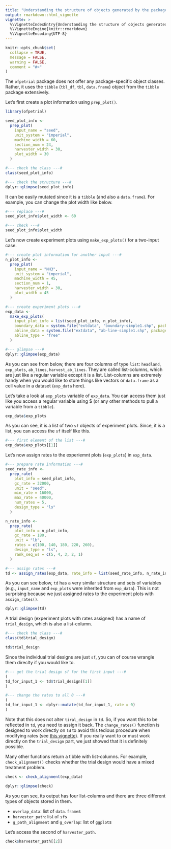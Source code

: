 ```yaml
---
title: "Understanding the structure of objects generated by the package"
output: rmarkdown::html_vignette
vignette: >
  %\VignetteIndexEntry{Understanding the structure of objects generated by the package}
  %\VignetteEngine{knitr::rmarkdown}
  %\VignetteEncoding{UTF-8}
---
```


```r
knitr::opts_chunk$set(
  collapse = TRUE,
  message = FALSE,
  warning = FALSE,
  comment = "#>"
)
```

The `ofpetrial` package does not offer any package-specific object classes. Rather, it uses the `tibble` (`tbl_df`, `tbl`, `data.frame`) object from the `tibble` package extensively. 

Let's first create a plot information using `prep_plot()`.

```r
library(ofpetrial)

seed_plot_info <-
  prep_plot(
    input_name = "seed",
    unit_system = "imperial",
    machine_width = 60,
    section_num = 24,
    harvester_width = 30,
    plot_width = 30
  )

#--- check the class ---#
class(seed_plot_info)

#--- check the structure ---#
dplyr::glimpse(seed_plot_info)
```

It can be easily mutated since it is a `tibble` (and also a `data.frame`). For example, you can change the plot width like below.

```r
#--- replace ---#
seed_plot_info$plot_width <- 60

#--- check ---#
seed_plot_info$plot_width
```

Let's now create experiment plots using `make_exp_plots()` for a two-input case.

```r
#--- create plot information for another input ---#
n_plot_info <-
  prep_plot(
    input_name = "NH3",
    unit_system = "imperial",
    machine_width = 45,
    section_num = 1,
    harvester_width = 30,
    plot_width = 45
  )

#--- create experiment plots ---#
exp_data <-
  make_exp_plots(
    input_plot_info = list(seed_plot_info, n_plot_info),
    boundary_data = system.file("extdata", "boundary-simple1.shp", package = "ofpetrial"),
    abline_data = system.file("extdata", "ab-line-simple1.shp", package = "ofpetrial"),
    abline_type = "free"
  )

#--- glimpse ---#
dplyr::glimpse(exp_data)
```

As you can see from below, there are four columns of type `list`: `headland`, `exp_plots`, `ab_lines`, `harvest_ab_lines`. They are called list-columns, which are just like a regular variable except it is a list. List-columns are extremely handy when you would like to store things like vectors or `data.frame` as a cell value in a dataset (`exp_data` here). 

Let's take a look at `exp_plots` variable of `exp_data`. You can access them just like you access a regular variable using $ (or any other methods to pull a variable from a `tibble`).

```r
exp_data$exp_plots
```

As you can see, it is a list of two `sf` objects of experiment plots. Since, it is a list, you can access the `sf` itself like this.

```r
#--- first element of the list ---#
exp_data$exp_plots[[1]]
```

Let's now assign rates to the experiemnt plots (`exp_plots`) in `exp_data`.

```r
#--- prepare rate information ---#
seed_rate_info <-
  prep_rate(
    plot_info = seed_plot_info,
    gc_rate = 32000,
    unit = "seed",
    min_rate = 16000,
    max_rate = 40000,
    num_rates = 5,
    design_type = "ls"
  )

n_rate_info <-
  prep_rate(
    plot_info = n_plot_info,
    gc_rate = 180,
    unit = "lb",
    rates = c(100, 140, 180, 220, 260),
    design_type = "ls",
    rank_seq_ws = c(5, 4, 3, 2, 1)
  )

#--- assign rates ---#
td <- assign_rates(exp_data, rate_info = list(seed_rate_info, n_rate_info))
```

As you can see below, `td` has a very similar structure and sets of variables (e.g., `input_name` and `exp_plots` were inherited from `exp_data`). This is not surprising because we just assigned rates to the experiment plots with `assign_rates()`.

```r
dplyr::glimpse(td)
```

A trial design (experiment plots with rates assigned) has a name of `trial_design`, which is also a list-column.

```r
#--- check the class ---#
class(td$trial_design)

td$trial_design
```

Since the individual trial designs are just `sf`, you can of course wrangle them direclty if you would like to. 

```r
#--- get the trial design sf for the first input ---#
(
td_for_input_1 <- td$trial_design[[1]]
)

#--- change the rates to all 0 ---#
(
td_for_input_1 <- dplyr::mutate(td_for_input_1, rate = 0)
)
```

Note that this does not alter `tiral_design` in `td`. So, if you want this to be reflected in `td`, you need to assign it back. The `change_rates()` function is designed to work directly on `td` to avoid this tedious procedure when modifying rates (see [this vignette](https://difm-brain.github.io/ofpetrial/articles/V3-change-rates-manually.html)). If you really want to or must work directly on the `trial_design` part, we just showed that it is definitely possible. 

Many other functions return a tibble with list-columns. For example, `check_alignment()` checks whether the trial design would have a mixed treatment problem.

```r
check <- check_alignment(exp_data)

dplyr::glimpse(check)
```

As you can see, its output has four list-columns and there are three different types of objects stored in them.

+ `overlap_data`: list of `data.frame`s
+ `harvester_path`: list of `sf`s
+ `g_path_alignment` and `g_overlap`: list of `ggplot`s

Let's access the second of `harvester_path`.
```r
check$harvester_path[[2]]
```





